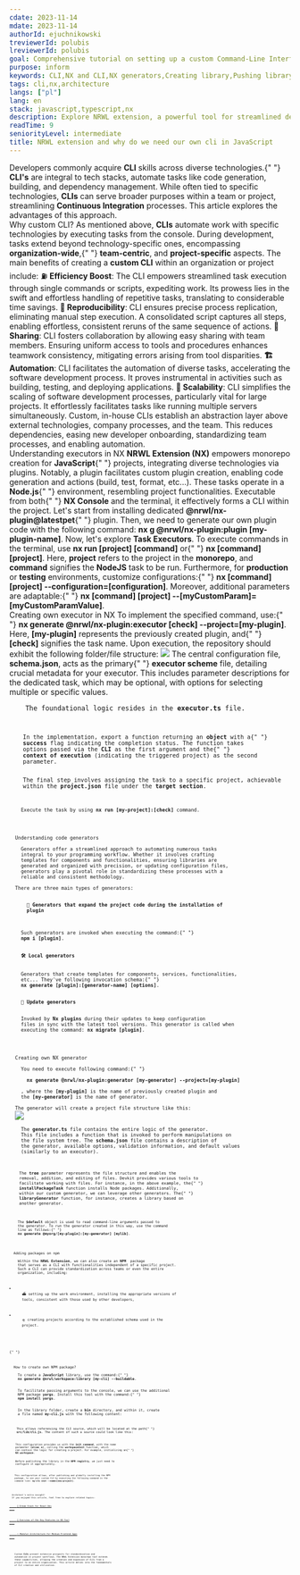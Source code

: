 ```yaml
---
cdate: 2023-11-14
mdate: 2023-11-14
authorId: ejuchnikowski
treviewerId: polubis
lreviewerId: polubis
goal: Comprehensive tutorial on setting up a custom Command-Line Interface (CLI), elucidating its purpose, and providing guidance on publishing it on the NPM registry.
purpose: inform
keywords: CLI,NX and CLI,NX generators,Creating library,Pushing library to NPM
tags: cli,nx,architecture
langs: ["pl"]
lang: en
stack: javascript,typescript,nx
description: Explore NRWL extension, a powerful tool for streamlined development. Learn why a custom CLI in JavaScript enhances project control and scalability.
readTime: 9
seniorityLevel: intermediate
title: NRWL extension and why do we need our own cli in JavaScript
---
```


<Prelude>
  <M>
    Developers commonly acquire <B>CLI</B> skills across diverse technologies.{" "}
    <B>CLI's</B> are integral to tech stacks, automate tasks like code
    generation, building, and dependency management. While often tied to
    specific technologies, <B>CLIs</B> can serve broader purposes within a team
    or project, streamlining <B>Continuous Integration</B> processes. This
    article explores the advantages of this approach.
  </M>
</Prelude>

<Section>
  <XL>Why custom CLI?</XL>
  <M>
    As mentioned above, <B>CLIs</B> automate work with specific technologies by
    executing tasks from the console. During development, tasks extend beyond
    technology-specific ones, encompassing <B>organization-wide</B>,{" "}
    <B>team-centric</B>, and <B>project-specific</B> aspects. The main benefits
    of creating a <B>custom CLI</B> within an organization or project include:
  </M>
  <M>
    ⛽ <B>Efficiency Boost</B>: The CLI empowers streamlined task execution
    through single commands or scripts, expediting work. Its prowess lies in the
    swift and effortless handling of repetitive tasks, translating to
    considerable time savings.
  </M>
  <M>
    <B>🎡 Reproducibility</B>: CLI ensures precise process replication,
    eliminating manual step execution. A consolidated script captures all steps,
    enabling effortless, consistent reruns of the same sequence of actions.
  </M>
  <M>
    <B>🔀 Sharing</B>: CLI fosters collaboration by allowing easy sharing with
    team members. Ensuring uniform access to tools and procedures enhances
    teamwork consistency, mitigating errors arising from tool disparities.
  </M>
  <M>
    <B>🏗️ Automation</B>: CLI facilitates the automation of diverse tasks,
    accelerating the software development process. It proves instrumental in
    activities such as building, testing, and deploying applications.
  </M>
  <M>
    <B>🚏 Scalability</B>: CLI simplifies the scaling of software development
    processes, particularly vital for large projects. It effortlessly
    facilitates tasks like running multiple servers simultaneously.
  </M>
  <M>
    Custom, in-house CLIs establish an abstraction layer above external
    technologies, company processes, and the team. This reduces dependencies,
    easing new developer onboarding, standardizing team processes, and enabling
    automation.
  </M>
</Section>
<Section>
  <XL>Understanding executors in NX</XL>
  <M>
    <B>NRWL Extension (NX)</B> empowers monorepo creation for <B>JavaScript</B>{" "}
    projects, integrating diverse technologies via plugins. Notably, a plugin
    facilitates custom plugin creation, enabling code generation and actions
    (build, test, format, etc...). These tasks operate in a <B>Node.js</B>{" "}
    environment, resembling project functionalities. Executable from both{" "}
    <B>NX Console</B> and the terminal, it effectively forms a CLI within the
    project.
  </M>
  <M>
    Let's start from installing dedicated <B>@nrwl/nx-plugin@latestpet</B>{" "}
    plugin. Then, we need to generate our own plugin code with the following
    command: <B>nx g @nrwl/nx-plugin:plugin [my-plugin-name]</B>.
  </M>
  <M>
    Now, let's explore <B>Task Executors</B>. To execute commands in the
    terminal, use <B>nx run [project] [command]</B> or{" "}
    <B>nx [command] [project]</B>. Here, <B>project</B> refers to the project in
    the <B>monorepo</B>, and <B>command</B> signifies the <B>NodeJS</B> task to
    be run.
  </M>
  <M>
    Furthermore, for <B>production</B> or <B>testing</B> environments, customize
    configurations:{" "}
    <B>nx [command] [project] --configuration=[configuration]</B>.
  </M>
  <M>
    Moreover, additional parameters are adaptable:{" "}
    <B>nx [command] [project] --[myCustomParam]=[myCustomParamValue]</B>.
  </M>
</Section>

<Section>
  <XL>Creating own executor in NX</XL>
  <M>
    To implement the specified command, use:{" "}
    <B>nx generate @nrwl/nx-plugin:executor [check] --project=[my-plugin]</B>.
    Here, <B>[my-plugin]</B> represents the previously created plugin, and{" "}
    <B>[check]</B> signifies the task name.
  </M>
  <M>
    Upon execution, the repository should exhibit the following folder/file
    structure:
  </M>
  <Image
    src="https://raw.githubusercontent.com/polubis/Snippets-for-articles-and-lessons/main/NRWL%20extension%20and%20why%20do%20we%20need%20our%20own%20cli%20in%20JavaScript/1.jpg"
    description="The folders/files structure"
  />
  <M>
    The central configuration file, <B>schema.json</B>, acts as the primary{" "}
    <B>executor scheme</B> file, detailing crucial metadata for your executor.
    This includes parameter descriptions for the dedicated task, which may be
    optional, with options for selecting multiple or specific values.
  </M>
  <Code
    mode="dynamic"
    lang="json"
    description="The schema.json file"
    src="https://raw.githubusercontent.com/polubis/Snippets-for-articles-and-lessons/main/NRWL%20extension%20and%20why%20do%20we%20need%20our%20own%20cli%20in%20JavaScript/1.json"
    linesCount={10}
  />
  <M>
    The foundational logic resides in the <B>executor.ts</B> file.
  </M>
  <Code
    mode="dynamic"
    lang="ts"
    description="The executor.ts file"
    src="https://raw.githubusercontent.com/polubis/Snippets-for-articles-and-lessons/main/NRWL%20extension%20and%20why%20do%20we%20need%20our%20own%20cli%20in%20JavaScript/2.ts"
    linesCount={15}
  />
  <M>
    In the implementation, export a function returning an <B>object</B> with a{" "}
    <B>success</B> flag indicating the completion status. The function takes
    options passed via the <B>CLI</B> as the first argument and the{" "}
    <B>context of execution</B> (indicating the triggered project) as the second
    parameter.
  </M>
  <M>
    The final step involves assigning the task to a specific project, achievable
    within the <B>project.json</B> file under the <B>target section</B>.
  </M>
  <Code
    mode="dynamic"
    lang="json"
    description="The last setup"
    src="https://raw.githubusercontent.com/polubis/Snippets-for-articles-and-lessons/main/NRWL%20extension%20and%20why%20do%20we%20need%20our%20own%20cli%20in%20JavaScript/3.json"
    linesCount={20}
  />
  <M>
    Execute the task by using <B>nx run [my-project]:[check]</B> command.
  </M>
</Section>

<Section>
  <XL>Understanding code generators</XL>
  <M>
    Generators offer a streamlined approach to automating numerous tasks
    integral to your programming workflow. Whether it involves crafting
    templates for components and functionalities, ensuring libraries are
    generated and organized with precision, or updating configuration files,
    generators play a pivotal role in standardizing these processes with a
    reliable and consistent methodology.
  </M>
  <M>There are three main types of generators:</M>
  <M>
    <B>
      🛫 Generators that expand the project code during the installation of
      plugin
    </B>
  </M>
  <M>
    Such generators are invoked when executing the command:{" "}
    <B>npm i [plugin]</B>.
  </M>
  <M>
    <B>🛠️ Local generators</B>
  </M>
  <M>
    Generators that create templates for components, services, functionalities,
    etc... They've following invocation schema:{" "}
    <B>nx generate [plugin]:[generator-name] [options]</B>.
  </M>
  <M>
    <B>🚀 Update generators</B>
  </M>
  <M>
    Invoked by <B>Nx plugins</B> during their updates to keep configuration
    files in sync with the latest tool versions. This generator is called when
    executing the command: <B>nx migrate [plugin]</B>.
  </M>
</Section>

<Section>
  <XL>Creating own NX generator</XL>
  <M>
    You need to execute following command:{" "}
    <B>
      nx generate @nrwl/nx-plugin:generator [my-generator] --project=[my-plugin]
    </B>
    , where the <B>[my-plugin]</B> is the name of previously created plugin and
    the <B>[my-generator]</B> is the name of generator.
  </M>
  <M>The generator will create a project file structure like this:</M>
  <Image
    src="https://raw.githubusercontent.com/polubis/Snippets-for-articles-and-lessons/main/NRWL%20extension%20and%20why%20do%20we%20need%20our%20own%20cli%20in%20JavaScript/2.jpg"
    description="The folders/files structure"
  />
  <M>
    The <B>generator.ts</B> file contains the entire logic of the generator.
    This file includes a function that is invoked to perform manipulations on
    the file system tree. The <B>schema.json</B> file contains a description of
    the generator, available options, validation information, and default values
    (similarly to an executor).
  </M>
  <Code
    mode="dynamic"
    lang="tsx"
    description="The generator.ts file"
    src="https://raw.githubusercontent.com/polubis/Snippets-for-articles-and-lessons/main/NRWL%20extension%20and%20why%20do%20we%20need%20our%20own%20cli%20in%20JavaScript/4.ts"
    linesCount={10}
  />
  <M>
    The <B>tree</B> parameter represents the file structure and enables the
    removal, addition, and editing of files. Devkit provides various tools to
    facilitate working with files. For instance, in the above example, the{" "}
    <B>installPackageTask</B> function installs Node packages. Additionally,
    within our custom generator, we can leverage other generators. The{" "}
    <B>libraryGenerator</B> function, for instance, creates a library based on
    another generator.
  </M>
  <Code
    mode="dynamic"
    lang="json"
    description="The schema.json file"
    src="https://raw.githubusercontent.com/polubis/Snippets-for-articles-and-lessons/main/NRWL%20extension%20and%20why%20do%20we%20need%20our%20own%20cli%20in%20JavaScript/5.json"
    linesCount={16}
  />
  <M>
    The <B>$default</B> object is used to read command-line arguments passed to
    the generator. To run the generator created in this way, use the command
    line as follows:{" "}
    <B>nx generate @myorg/[my-plugin]:[my-generator] [mylib]</B>.
  </M>
</Section>

<Section>
  <XL>Adding packages on npm</XL>
  <M>
    Within the <B>NRWL Extension</B>, we can also create an <B>NPM </B> package
    that serves as a CLI with functionalities independent of a specific project.
    Such a CLI can provide standardization across teams or even the entire
    organization, including:
  </M>
  <L>
    <Li>
      ⛴️ setting up the work environment, installing the appropriate versions of
      tools, consistent with those used by other developers,
    </Li>
    <Li>
      🛸 creating projects according to the established schema used in the
      project.
    </Li>
  </L>
</Section>

{" "}
<Section>
  <XL>How to create own NPM package?</XL>
  <M>
    To create a <B>JavaScript</B> library, use the command:{" "}
    <B>nx generate @nrwl/workspace:library [my-cli] --buildable</B>.
  </M>
  <M>
    To facilitate passing arguments to the console, we can use the additional
    NPM package <B>yargs</B>. Install this tool with the command:{" "}
    <B>npm install yargs</B>.
  </M>
  <M>
    In the library folder, create a <B>bin</B> directory, and within it, create
    a file named <B>my-cli.js</B> with the following content:
  </M>
  <Code
    mode="dynamic"
    lang="jsx"
    description="The my-cli.js file"
    src="https://raw.githubusercontent.com/polubis/Snippets-for-articles-and-lessons/main/NRWL%20extension%20and%20why%20do%20we%20need%20our%20own%20cli%20in%20JavaScript/6.js"
    linesCount={2}
  />
  <M>
    This allows referencing the CLI source, which will be located at the path{" "}
    <B>src/lib/cli.js</B>. The content of such a source could look like this:
  </M>
  <Code
    mode="dynamic"
    lang="tsx"
    description="The file under 'src/lib/cli.js'"
    src="https://raw.githubusercontent.com/polubis/Snippets-for-articles-and-lessons/main/NRWL%20extension%20and%20why%20do%20we%20need%20our%20own%20cli%20in%20JavaScript/7.js"
    linesCount={17}
  />
  <M>
    This configuration provides us with the <B>init command</B>, with the name
    parameter <B>(alias n)</B>, calling the <B>workspaceInit</B> function, which
    can contain the logic for creating a project. For example, initializing an{" "}
    <B>NX workspace</B>.
  </M>
  <M>
    Before publishing the library in the <B>NPM registry</B>, we just need to
    configure it appropriately.
  </M>
  <Code
    mode="dynamic"
    lang="json"
    description="The package.json file"
    src="https://raw.githubusercontent.com/polubis/Snippets-for-articles-and-lessons/main/NRWL%20extension%20and%20why%20do%20we%20need%20our%20own%20cli%20in%20JavaScript/8.json"
    linesCount={14}
  />
  <M>
    This configuration allows, after publishing and globally installing the NPM
    package, to use your custom CLI by executing the following command in the
    command line: <B>my-cli init -—name=[new-project]</B>.
  </M>
</Section>

<Section>
  <XL>Architect's extra insight!</XL>
  <M>If you enjoyed this article, feel free to explore related topics:</M>
  <M>
    <A href="/articles/thoughts/dream-stack-for-react-dev/" outside>
      🌟 Dream Stack for React Dev
    </A>
  </M>
  <M>
    <A href="/articles/tooling/deep-dive-into-nx-features/" outside>
      🥇 Overview of the Key Features in NX Tool
    </A>
  </M>
  <M>
    <A
      href="/articles/architecture/modular-architecture-for-medium-frontend-apps/"
      outside
    >
      ⭐ Modular Architecture for Medium Frontend Apps
    </A>
  </M>
</Section>

<Summary label="Summary">
  <M>
    Custom <B>CLIs</B> present extensive prospects for standardization and
    automation in project workflows. The NRWL Extension monorepo tool extends
    these capabilities, allowing the creation and expansion of CLIs from a
    project to an entire organization. This article delves into the fundamentals
    of CLI creation and utilization.
  </M>
</Summary>

